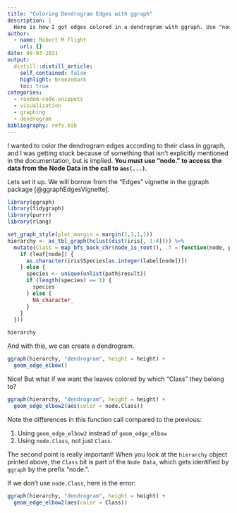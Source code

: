 ```yaml
---
title: "Coloring Dendrogram Edges with ggraph"
description: |
  Here is how I got edges colored in a dendrogram with ggraph. Use "node." in front of the node data column you want.
author:
  - name: Robert M Flight
    url: {}
date: 08-03-2021
output:
  distill::distill_article:
    self_contained: false
    highlight: breezedark
    toc: true
categories:
  - random-code-snippets
  - visualization
  - graphing
  - dendrogram
bibliography: refs.bib
---
```


I wanted to color the dendrogram edges according to their class in ggraph, and I was getting stuck because of something that isn't explicitly mentioned in the documentation, but is implied.
**You must use "node." to access the data from the Node Data in the call to `aes(...)`**.

Lets set it up.
We will borrow from the "Edges" vignette in the ggraph package [@ggraphEdgesVignette].

```r
library(ggraph)
library(tidygraph)
library(purrr)
library(rlang)

set_graph_style(plot_margin = margin(1,1,1,1))
hierarchy <- as_tbl_graph(hclust(dist(iris[, 1:4]))) %>% 
  mutate(Class = map_bfs_back_chr(node_is_root(), .f = function(node, path, ...) {
    if (leaf[node]) {
      as.character(iris$Species[as.integer(label[node])])
    } else {
      species <- unique(unlist(path$result))
      if (length(species) == 1) {
        species
      } else {
        NA_character_
      }
    }
  }))

hierarchy
```

And with this, we can create a dendrogram.

```r
ggraph(hierarchy, "dendrogram", height = height) +
  geom_edge_elbow()
```

Nice!
But what if we want the leaves colored by which "Class" they belong to?

```r
ggraph(hierarchy, "dendrogram", height = height) +
  geom_edge_elbow2(aes(color = node.Class))
```

Note the differences in this function call compared to the previous:

1. Using `geom_edge_elbow2` instead of `geom_edge_elbow`
1. Using `node.Class`, not just `Class`. 

The second point is really important!
When you look at the `hierarchy` object printed above, the `Class` bit is part of the `Node Data`, which gets identified by `ggraph` by the prefix "node.".

If we don't use `node.Class`, here is the error:

```r
ggraph(hierarchy, "dendrogram", height = height) +
  geom_edge_elbow2(aes(color = Class))
```
